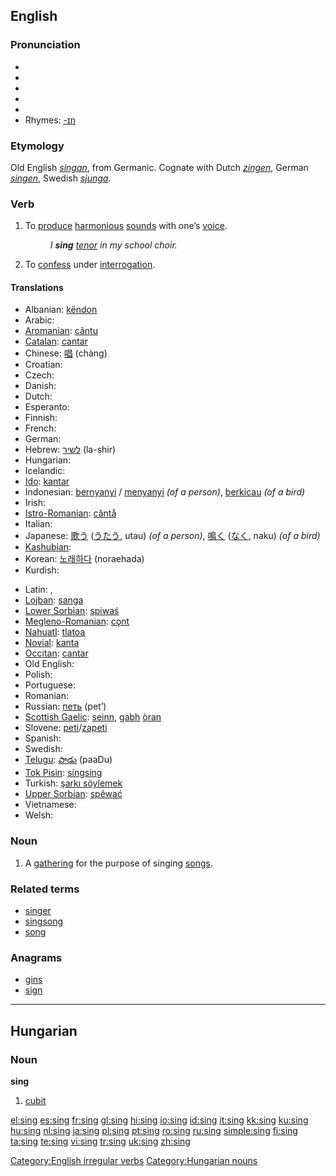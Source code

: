 ==English==

===Pronunciation===
* {{IPA|/sɪŋ/}}
* {{enPR|/sĭng/}}
* {{SAMPA|/sIN/}}
* {{audio|en-uk-sing.ogg|Audio (UK)}}
* {{audio|en-us-sing.ogg|Audio (US)}}
* Rhymes: [[Rhymes:English:-ɪŋ|-ɪŋ]]

===Etymology===
Old English ''[[singan]]'', from Germanic.  Cognate with Dutch ''[[zingen]]'', German ''[[singen]]'', Swedish ''[[sjunga]]''.

===Verb===
{{en-verb|sings|singing|sang|sung}}

# To [[produce]] [[harmonious]] [[sound]]s with one’s [[voice]].
#: ''I '''sing''' [[tenor]] in my school choir.''
# {{slang}} To [[confess]] under [[interrogation]].

====Translations====
{{trans-top}}
* Albanian: [[këndon]]
* Arabic: {{ARchar|[[غنى]]}} {{IPAchar|(ğániya)}}
* [[Aromanian]]: [[cãntu]]
* [[Catalan]]: [[cantar]]
* Chinese: [[唱]] (chàng)
* Croatian: {{t+|hr|pjevati}}
* Czech: {{t-|cs|zpívat}}
* Danish: {{t+|da|synge}}
* Dutch: {{t+|nl|zingen}}
* Esperanto: {{t-|eo|kanti|xs=Esperanto}}
* Finnish: {{t+|fi|laulaa}}
* French: {{t+|fr|chanter}}
* German: {{t+|de|singen}}
* Hebrew: [[לשיר]] (la-shir)
* Hungarian: {{t+|hu|énekel}}
* Icelandic: {{t+|is|syngja}}
* [[Ido]]: [[kantar]]
* Indonesian: [[nyanyi|bernyanyi]] / [[nyanyi|menyanyi]] ''(of a person)'', [[kicau|berkicau]] ''(of a bird)''
* Irish: {{t-|ga|can|xs=Irish}}
* [[Istro-Romanian]]: [[cântå]]
* Italian: {{t+|it|cantare}}
* Japanese: [[歌う]] ([[うたう]], utau) ''(of a person)'', [[鳴く]] ([[なく]], naku) ''(of a bird)''
* [[Kashubian]]: {{t|csb|spiéwac|xs=Kashubian}}
* Korean: [[노래하다]] (noraehada)
* Kurdish: {{KUchar|[[گۆرانی وتن]]}}
{{trans-mid}}
* Latin: {{t-|la|canere}}, {{t-|la|cantare}}
* [[Lojban]]: [[sanga]]
* [[Lower Sorbian]]: [[spiwaś]]
* [[Megleno-Romanian]]: [[cǫnt]]
* [[Nahuatl]]: [[tlatoa]]
* [[Novial]]: [[kanta]]
* [[Occitan]]: [[cantar]]
* Old English: {{t-|ang|singan|xs=Old English}}
* Polish: {{t+|pl|śpiewać}}
* Portuguese: {{t+|pt|cantar}}
* Romanian: {{t+|ro|cânta}}
* Russian: [[петь]] (pet’)
* [[Scottish Gaelic]]: [[seinn]], [[gabh]] [[òran]]
* Slovene: [[peti]]/[[zapeti]]
* Spanish: {{t+|es|cantar}}
* Swedish: {{t+|sv|sjunga}}
* [[Telugu]]: [[పాడు]] (paaDu)
* [[Tok Pisin]]: [[singsing]]
* Turkish: [[şarkı söylemek]]
* [[Upper Sorbian]]: [[spěwać]]
* Vietnamese: {{t+|vi|hát|xs=Vietnamese}}
* Welsh: {{t-|cy|canu|xs=Welsh}}
{{trans-bottom}}

===Noun===
{{en-noun}}

# A [[gathering]] for the purpose of singing [[song]]s.

===Related terms===
* [[singer]]
* [[singsong]]
* [[song]]

===Anagrams===
* [[gins]]
* [[sign]]

[[Category:English irregular verbs]]

----

==Hungarian==

===Noun===
'''sing'''

# [[cubit]]

[[Category:Hungarian nouns]]

[[el:sing]]
[[es:sing]]
[[fr:sing]]
[[gl:sing]]
[[hi:sing]]
[[io:sing]]
[[id:sing]]
[[it:sing]]
[[kk:sing]]
[[ku:sing]]
[[hu:sing]]
[[nl:sing]]
[[ja:sing]]
[[pl:sing]]
[[pt:sing]]
[[ro:sing]]
[[ru:sing]]
[[simple:sing]]
[[fi:sing]]
[[ta:sing]]
[[te:sing]]
[[vi:sing]]
[[tr:sing]]
[[uk:sing]]
[[zh:sing]]